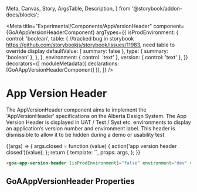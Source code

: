
  Meta,
  Canvas,
  Story,
  ArgsTable,
  Description,
} from '@storybook/addon-docs/blocks';

<Meta
  title="Experimental/Components/AppVersionHeader"
  component={GoAAppVersionHeaderComponent}
  argTypes={{
    isProdEnvironment: {
      control: 'boolean',
      table: {
        //tracked bug in storybook https://github.com/storybookjs/storybook/issues/11983, need table to override display
        defaultValue: { summary: false },
        type: { summary: 'boolean' },
      },
    },
    environment: { control: 'text' },
    version: { control: 'text' },
  }}
  decorators={[
    moduleMetadata({ declarations: [GoAAppVersionHeaderComponent] }),
  ]}
/>

# App Version Header

The AppVersionHeader component aims to implement the 'AppVersionHeader' specifications on the Alberta Design System.
The App Version Header is displayed in UAT / Test / Syst etc. environments to display an application’s version number and environment label. This header is dismissible to allow it to be hidden during a demo or usability test.

<Canvas>
  <Story
    name="AppVersionHeader"
    height={100}
    args={{
      isProdEnvironment: false,
      environment: 'test',
      version: '1.0',
    }}
    parameters={{
      design: {},
    }}
  >
    {(args) => {
      args.closed = function (value) {
        action('app version header closed')(value);
      };
      return {
        template: `<goa-app-version-header [isProdEnvironment]="isProdEnvironment" [environment]="environment" [version]="version" (closed)="closed($event)"></goa-app-version-header>`,
        props: args,
      };
    }}
  </Story>
</Canvas>

```html
<goa-app-version-header [isProdEnvironment]="false" environment="dev" version="1"/></goa-app-verion-header>
```

## GoAAppVersionHeader Properties

<Description of={GoAAppVersionHeaderComponent} />
<ArgsTable of={GoAAppVersionHeaderComponent} />
